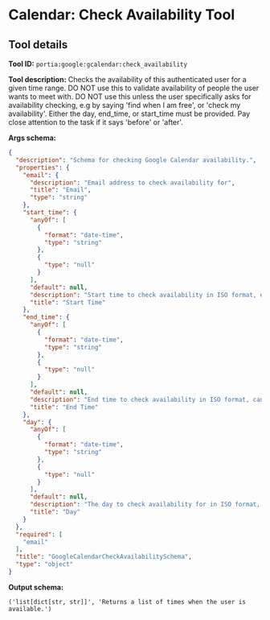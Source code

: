<!-- WARNING: This file is auto-generated by generate_tool_docs.py. Do not edit manually. -->

# Calendar: Check Availability Tool

<Intro />

## Tool details
**Tool ID:** `portia:google:gcalendar:check_availability`

**Tool description:** Checks the availability of this authenticated user for a given time range. DO NOT use this to validate availability of people the user wants to meet with. DO NOT use this unless the user specifically asks for availability checking, e.g by saying 'find when I am free', or 'check my availability'. Either the day, end_time, or start_time must be provided. Pay close attention to the task if it says 'before' or 'after'.

**Args schema:**
```json
{
  "description": "Schema for checking Google Calendar availability.",
  "properties": {
    "email": {
      "description": "Email address to check availability for",
      "title": "Email",
      "type": "string"
    },
    "start_time": {
      "anyOf": [
        {
          "format": "date-time",
          "type": "string"
        },
        {
          "type": "null"
        }
      ],
      "default": null,
      "description": "Start time to check availability in ISO format, e.g 2024-09-20T20:00:00Z",
      "title": "Start Time"
    },
    "end_time": {
      "anyOf": [
        {
          "format": "date-time",
          "type": "string"
        },
        {
          "type": "null"
        }
      ],
      "default": null,
      "description": "End time to check availability in ISO format, can be omitted e.g 2024-09-20T20:00:00Z",
      "title": "End Time"
    },
    "day": {
      "anyOf": [
        {
          "format": "date-time",
          "type": "string"
        },
        {
          "type": "null"
        }
      ],
      "default": null,
      "description": "The day to check availability for in ISO format, e.g 2024-09-20.",
      "title": "Day"
    }
  },
  "required": [
    "email"
  ],
  "title": "GoogleCalendarCheckAvailabilitySchema",
  "type": "object"
}
```

**Output schema:**
```
('list[dict[str, str]]', 'Returns a list of times when the user is available.')
```
